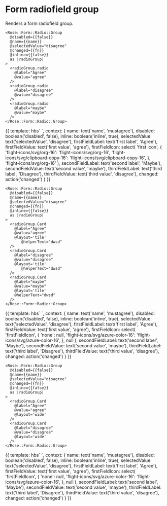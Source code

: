 
<Meta title="Rose|Form/Radio/Group" component="Form/Radio/Group" />

# Form radiofield group

Renders a form radiofield group.

```htmlbars
<Rose::Form::Radio::Group
  @disabled={{false}}
  @name={{name}}
  @selectedValue="disagree"
  @changed={{fn}}
  @inline={{false}}
  as |radioGroup|
>
  <radioGroup.radio
    @label="Agree"
    @value="agree"
  />
  <radioGroup.radio
    @label="disagree"
    @value="disagree"
  />
  <radioGroup.radio
    @label="maybe"
    @value="maybe"
  />
</Rose::Form::Radio::Group>
```
<Preview>
  <Story name="Basic" height="10rem">{{
  template: hbs`
    <Rose::Form::Radio::Group
      @disabled={{disabled}}
      @name={{name}}
      @selectedValue={{selectedValue}}
      @changed={{changed}}
      @inline={{inline}}
      as |radioGroup|
    >
      <radioGroup.radio
        @label={{firstFieldLabel}}
        @value={{firstFieldValue}}
        @icon={{firstFieldIcon}}
      />
      <radioGroup.radio
        @label={{secondFieldLabel}}
        @value={{secondFieldValue}}
      />
      <radioGroup.radio
        @label={{thirdFieldLabel}}
        @value={{thirdFieldValue}}
      />
    </Rose::Form::Radio::Group>
  `,
  context: {
    name: text('name', 'mustagree'),
    disabled: boolean('disabled', false),
    inline: boolean('inline', true),
    selectedValue: text('selectedValue', 'disagree'),
    firstFieldLabel: text('first label', 'Agree'),
    firstFieldValue: text('first value', 'agree'),
    firstFieldIcon: select(
      'first icon',
      {
        'flight-icons/svg/org-16': 'flight-icons/svg/org-16',
        'flight-icons/svg/clipboard-copy-16': 'flight-icons/svg/clipboard-copy-16',
      },
      'flight-icons/svg/org-16'
    ),
    secondFieldLabel: text('second label', 'Maybe'),
    secondFieldValue: text('second value', 'maybe'),
    thirdFieldLabel: text('third label', 'Disagree'),
    thirdFieldValue: text('third value', 'disagree'),
    changed: action('changed')
  }
  }}</Story>
</Preview>

```htmlbars
<Rose::Form::Radio::Group
  @disabled={{false}}
  @name={{name}}
  @selectedValue="disagree"
  @changed={{fn}}
  @inline={{false}}
  as |radioGroup|
>
  <radioGroup.Card
    @label="Agree"
    @value="agree"
    @layout='tile'
       @helperText="dwsd"
  />
  <radioGroup.Card
    @label="disagree"
    @value="disagree"
    @layout='tile'
       @helperText="dwsd"
  />
  <radioGroup.Card
    @label="maybe"
    @value="maybe"
    @layout='tile'
    @helperText="dwsd"
  />
</Rose::Form::Radio::Group>
```
<Preview>
  <Story name="Basic radio group - Tile" height="10rem">{{
  template: hbs`
    <Rose::Form::Radio::Group
      @disabled={{disabled}}
      @name={{name}}
      @selectedValue={{selectedValue}}
      @changed={{changed}}
      @inline={{inline}}
      as |radioGroup|
    >
      <radioGroup.card
        @label={{firstFieldLabel}}
        @value={{firstFieldValue}}
        @icon={{firstFieldIcon}}
        @layout='tile'
      />
      <radioGroup.card
        @label={{secondFieldLabel}}
        @value={{secondFieldValue}}
        @layout="tile"
      />
      <radioGroup.card
        @label={{thirdFieldLabel}}
        @value={{thirdFieldValue}}
        @layout="tile"
      />
    </Rose::Form::Radio::Group>
  `,
  context: {
    name: text('name', 'mustagree'),
    disabled: boolean('disabled', false),
    inline: boolean('inline', true),
    selectedValue: text('selectedValue', 'disagree'),
    firstFieldLabel: text('first label', 'Agree'),
    firstFieldValue: text('first value', 'agree'),
    firstFieldIcon: select(
        'firstFieldIcon',
        {
          'none': null,
          'flight-icons/svg/azure-color-16': 'flight-icons/svg/azure-color-16',
        },
        null
      ),
    secondFieldLabel: text('second label', 'Maybe'),
    secondFieldValue: text('second value', 'maybe'),
    thirdFieldLabel: text('third label', 'Disagree'),
    thirdFieldValue: text('third value', 'disagree'),
    changed: action('changed')
  }
  }}</Story>
</Preview>

```htmlbars
<Rose::Form::Radio::Group
  @disabled={{false}}
  @name={{name}}
  @selectedValue="disagree"
  @changed={{fn}}
  @inline={{false}}
  as |radioGroup|
>
  <radioGroup.Card
    @label="Agree"
    @value="agree"
    @layout='wide'
  />
  <radioGroup.Card
    @label="disagree"
    @value="disagree"
    @layout='wide'
  />
</Rose::Form::Radio::Group>
```
<Preview>
  <Story name="Basic radio group - Wide" height="10rem">{{
  template: hbs`
    <Rose::Form::Radio::Group
      @disabled={{disabled}}
      @name={{name}}
      @selectedValue={{selectedValue}}
      @changed={{changed}}
      @inline={{inline}}
      as |radioGroup|
    >
      <radioGroup.card
        @label={{firstFieldLabel}}
        @value={{firstFieldValue}}
        @icon={{firstFieldIcon}}
        @layout="wide"
      />
      <radioGroup.card
        @label={{secondFieldLabel}}
        @value={{secondFieldValue}}
        @layout="wide"
      />
      <radioGroup.card
        @label={{thirdFieldLabel}}
        @value={{thirdFieldValue}}
        @layout="wide"
      />
    </Rose::Form::Radio::Group>
  `,
  context: {
    name: text('name', 'mustagree'),
    disabled: boolean('disabled', false),
    inline: boolean('inline', true),
    selectedValue: text('selectedValue', 'disagree'),
    firstFieldLabel: text('first label', 'Agree'),
    firstFieldValue: text('first value', 'agree'),
    firstFieldIcon: select(
        'firstFieldIcon',
        {
          'none': null,
          'flight-icons/svg/azure-color-16': 'flight-icons/svg/azure-color-16',
        },
        null
      ),
    secondFieldLabel: text('second label', 'Maybe'),
    secondFieldValue: text('second value', 'maybe'),
    thirdFieldLabel: text('third label', 'Disagree'),
    thirdFieldValue: text('third value', 'disagree'),
    changed: action('changed')
  }
  }}</Story>
</Preview>